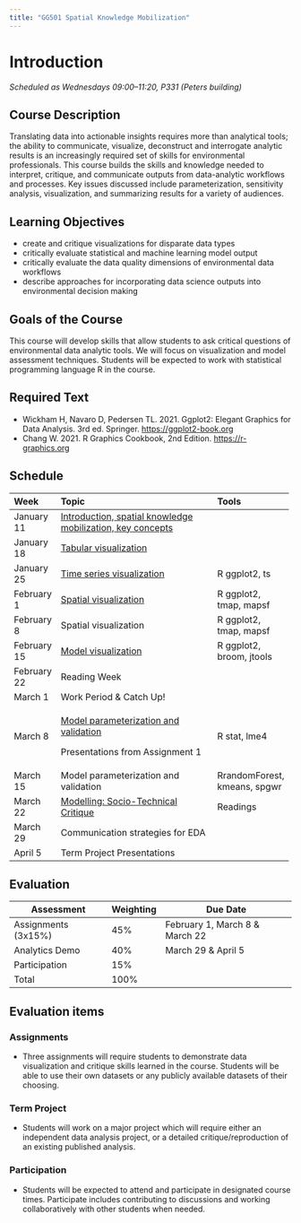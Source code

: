 ```yaml
---
title: "GG501 Spatial Knowledge Mobilization"
---
```


# Introduction

*Scheduled as Wednesdays 09:00--11:20, P331 (Peters building)*

## Course Description

Translating data into actionable insights requires more than analytical tools; the ability to communicate, visualize, deconstruct and interrogate analytic results is an increasingly required set of skills for environmental professionals. This course builds the skills and knowledge needed to interpret, critique, and communicate outputs from data-analytic workflows and processes. Key issues discussed include parameterization, sensitivity analysis, visualization, and summarizing results for a variety of audiences.

## Learning Objectives

-   create and critique visualizations for disparate data types
-   critically evaluate statistical and machine learning model output
-   critically evaluate the data quality dimensions of environmental data workflows
-   describe approaches for incorporating data science outputs into environmental decision making

## Goals of the Course

This course will develop skills that allow students to ask critical questions of environmental data analytic tools. We will focus on visualization and model assessment techniques. Students will be expected to work with statistical programming language R in the course.

## Required Text

-   Wickham H, Navaro D, Pedersen TL. 2021. Ggplot2: Elegant Graphics for Data Analysis. 3rd ed. Springer. <https://ggplot2-book.org>
-   Chang W. 2021. R Graphics Cookbook, 2nd Edition. <https://r-graphics.org>

## Schedule

+-------------+-----------------------------------------------------------------------------------------+------------------------------+
| Week        | Topic                                                                                   | Tools                        |
+:============+:========================================================================================+:=============================+
| January 11  | [Introduction, spatial knowledge mobilization, key concepts](lecs/GG501-lecture_01.pdf) |                              |
+-------------+-----------------------------------------------------------------------------------------+------------------------------+
| January 18  | [Tabular visualization](lecs/GG501-lecture_02.pdf)                                      |                              |
+-------------+-----------------------------------------------------------------------------------------+------------------------------+
| January 25  | [Time series visualization](lecs/GG501-lecture_03.pdf)                                  | R ggplot2, ts                |
+-------------+-----------------------------------------------------------------------------------------+------------------------------+
| February 1  | [Spatial visualization](lecs/GG501-lecture_04.pdf)                                      | R ggplot2, tmap, mapsf       |
+-------------+-----------------------------------------------------------------------------------------+------------------------------+
| February 8  | Spatial visualization                                                                   | R ggplot2, tmap, mapsf       |
+-------------+-----------------------------------------------------------------------------------------+------------------------------+
| February 15 | [Model visualization](lecs/GG501-lecture_06.pdf)                                        | R ggplot2, broom, jtools     |
+-------------+-----------------------------------------------------------------------------------------+------------------------------+
| February 22 | Reading Week                                                                            |                              |
+-------------+-----------------------------------------------------------------------------------------+------------------------------+
| March 1     | Work Period & Catch Up!                                                                 |                              |
+-------------+-----------------------------------------------------------------------------------------+------------------------------+
| March 8     | [Model parameterization and validation](lecs/GG501-lecture_07.pdf)                      | R stat, lme4                 |
|             |                                                                                         |                              |
|             | Presentations from Assignment 1                                                         |                              |
+-------------+-----------------------------------------------------------------------------------------+------------------------------+
| March 15    | Model parameterization and validation                                                   | RrandomForest, kmeans, spgwr |
+-------------+-----------------------------------------------------------------------------------------+------------------------------+
| March 22    | [Modelling: Socio-Technical Critique](lecs/GG501-lecture_08.pdf)                        | Readings                     |
+-------------+-----------------------------------------------------------------------------------------+------------------------------+
| March 29    | Communication strategies for EDA                                                        |                              |
+-------------+-----------------------------------------------------------------------------------------+------------------------------+
| April 5     | Term Project Presentations                                                              |                              |
+-------------+-----------------------------------------------------------------------------------------+------------------------------+

## Evaluation

| Assessment          | Weighting | Due Date                       |
|---------------------|-----------|--------------------------------|
| Assignments (3x15%) | 45%       | February 1, March 8 & March 22 |
| Analytics Demo      | 40%       | March 29 & April 5             |
| Participation       | 15%       |                                |
| Total               | 100%      |                                |

## Evaluation items

### Assignments

-   Three assignments will require students to demonstrate data visualization and critique skills learned in the course. Students will be able to use their own datasets or any publicly available datasets of their choosing.

### Term Project

-   Students will work on a major project which will require either an independent data analysis project, or a detailed critique/reproduction of an existing published analysis.

### Participation

-   Students will be expected to attend and participate in designated course times. Participate includes contributing to discussions and working collaboratively with other students when needed.
